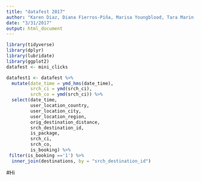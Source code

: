 ```yaml
---
title: "datafest 2017"
author: "Karen Diaz, Diana Fierros-Piña, Marisa Youngblood, Tara Marin, and Marta García"
date: "3/31/2017"
output: html_document
---
```


```r
library(tidyverse)
library(dplyr)
library(lubridate)
library(ggplot2)
datafest <- mini_clicks
```

```r
datafest1 <- datafest %>%
  mutate(date_time = ymd_hms(date_time),
         srch_ci = ymd(srch_ci),
         srch_co = ymd(srch_ci)) %>%
  select(date_time,
         user_location_country, 
         user_location_city,
         user_location_region,
         orig_destination_distance,
         srch_destination_id,
         is_package, 
         srch_ci, 
         srch_co,
         is_booking) %>%
 filter(is_booking =='1') %>%
  inner_join(destinations, by = "srch_destination_id")

```

#Hi
